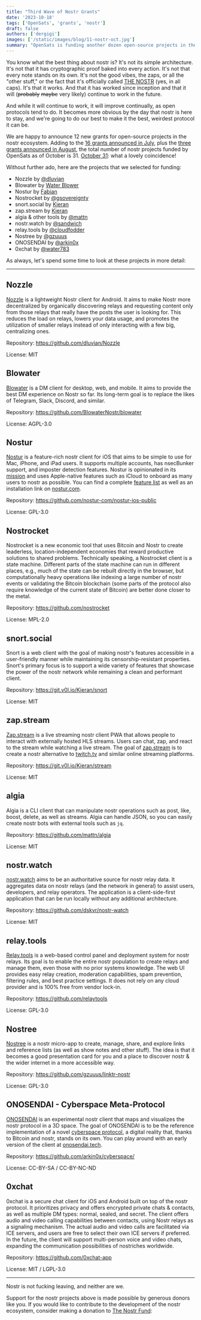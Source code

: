 ```yaml
---
title: "Third Wave of Nostr Grants"
date: '2023-10-18'
tags: ['OpenSats', 'grants', 'nostr']
draft: false
authors: ['dergigi']
images: ['/static/images/blog/11-nostr-oct.jpg']
summary: "OpenSats is funding another dozen open-source projects in the nostr ecosystem."
---
```


You know what the best thing about nostr is? It's not its simple architecture.
It's not that it has cryptographic proof baked into every action. It's not that
every note stands on its own. It's not the good vibes, the zaps, or all the
"other stuff," or the fact that it's officially called [THE
NOSTR](https://njump.me/note1gt4q3wdd6lfjzmweh9ge594s8vjga5cshuqdqzdhj9d6ahdlgasqpe96fa)
(yes, in all caps). It's that it works. And that it has worked since inception
and that it will (~~probably~~ ~~maybe~~ very likely) continue to work in the future.

And while it will continue to work, it will improve continually, as open
protocols tend to do. It becomes more obvious by the day that nostr is here to
stay, and we're going to do our best to make it the best, weirdest protocol it
can be.

We are happy to announce 12 new grants for open-source projects in the nostr
ecosystem. Adding to the [16 grants announced in
July](https://opensats.org/blog/nostr-grants-july-2023), plus the [three grants
announced in
August](https://opensats.org/blog/bitcoin-and-nostr-grants-august-2023), the
total number of nostr projects funded by OpenSats as of October is 31. [October
31](https://web.archive.org/web/20181101115634/http://www.metzdowd.com/pipermail/cryptography/2008-October/014810.html):
what a lovely coincidence!

Without further ado, here are the projects that we selected for funding:

- Nozzle by
[@dluvian](https://njump.me/npub1useke4f9maul5nf67dj0m9sq6jcsmnjzzk4ycvldwl4qss35fvgqjdk5ks)
- Blowater by [Water
Blower](https://njump.me/npub1dww6jgxykmkt7tqjqx985tg58dxlm7v83sa743578xa4j7zpe3hql6pdnf)
- Nostur by
[Fabian](https://njump.me/npub1n0sturny6w9zn2wwexju3m6asu7zh7jnv2jt2kx6tlmfhs7thq0qnflahe)
- Nostrocket by
[@gsovereignty](https://njump.me/npub1mygerccwqpzyh9pvp6pv44rskv40zutkfs38t0hqhkvnwlhagp6s3psn5p)
- snort.social by
[Kieran](http://npub1v0lxxxxutpvrelsksy8cdhgfux9l6a42hsj2qzquu2zk7vc9qnkszrqj49)
- zap.stream by
[Kieran](http://npub1v0lxxxxutpvrelsksy8cdhgfux9l6a42hsj2qzquu2zk7vc9qnkszrqj49)
- algia & other tools by
[@mattn](https://njump.me/npub1937vv2nf06360qn9y8el6d8sevnndy7tuh5nzre4gj05xc32tnwqauhaj6)
- nostr.watch by
[@sandwich](https://njump.me/npub1uac67zc9er54ln0kl6e4qp2y6ta3enfcg7ywnayshvlw9r5w6ehsqq99rx)
- relay.tools by
[@cloudfodder](https://njump.me/npub10npj3gydmv40m70ehemmal6vsdyfl7tewgvz043g54p0x23y0s8qzztl5h)
- Nostree by
[@gzuuus](https://njump.me/npub1gzuushllat7pet0ccv9yuhygvc8ldeyhrgxuwg744dn5khnpk3gs3ea5ds)
- ONOSENDAI by
[@arkin0x](https://njump.me/npub1arkn0xxxll4llgy9qxkrncn3vc4l69s0dz8ef3zadykcwe7ax3dqrrh43w)
- 0xchat by
[@water783](https://njump.me/npub10td4yrp6cl9kmjp9x5yd7r8pm96a5j07lk5mtj2kw39qf8frpt8qm9x2wl)

As always, let's spend some time to look at these projects in more detail:

---

## Nozzle

[Nozzle](https://github.com/dluvian/Nozzle/releases) is a lightweight Nostr
client for Android. It aims to make Nostr more decentralized by organically
discovering relays and requesting content only from those relays that really
have the posts the user is looking for. This reduces the load on relays, lowers
your data usage, and promotes the utilization of smaller relays instead of only
interacting with a few big, centralizing ones.

Repository: https://github.com/dluvian/Nozzle

License: MIT

## Blowater

[Blowater](https://blowater.app/) is a DM client for desktop, web, and mobile.
It aims to provide the best DM experience on Nostr so far. Its long-term goal is
to replace the likes of Telegram, Slack, Discord, and similar.

Repository: https://github.com/BlowaterNostr/blowater

License: AGPL-3.0

## Nostur

[Nostur](https://nostur.com/) is a feature-rich nostr client for iOS that aims
to be simple to use for Mac, iPhone, and iPad users. It supports multiple
accounts, has nsecBunker support, and imposter detection features. Nostur is
opinionated in its
[mission](https://blogstack.io/naddr1qq8xummnw36hyttdd9ehx6t0dcq3gamnwvaz7tmjv4kxz7fwv3sk6atn9e5k7q3qn0sturny6w9zn2wwexju3m6asu7zh7jnv2jt2kx6tlmfhs7thq0qxpqqqp65w8jxczy)
and uses Apple-native features such as iCloud to onboard as many users to nostr
as possible. You can find a complete [feature list](https://nostur.com/) as well
as an installation link on [nostur.com](https://nostur.com/).

Repository: https://github.com/nostur-com/nostur-ios-public

License: GPL-3.0

## Nostrocket

Nostrocket is a new economic tool that uses Bitcoin and Nostr to create
leaderless, location-independent economies that reward productive solutions to
shared problems. Technically speaking, a Nostrocket client is a state machine.
Different parts of the state machine can run in different places, e.g., much of
the state can be rebuilt directly in the browser, but computationally heavy
operations like indexing a large number of nostr events or validating the
Bitcoin blockchain (some parts of the protocol also require knowledge of the
current state of Bitcoin) are better done closer to the metal.

Repository: https://github.com/nostrocket

License: MPL-2.0

## snort.social

Snort is a web client with the goal of making nostr's features accessible in a
user-friendly manner while maintaining its censorship-resistant properties.
Snort's primary focus is to support a wide variety of features that showcase the
power of the nostr network while remaining a clean and performant client.

Repository: https://git.v0l.io/Kieran/snort

License: MIT

## zap.stream

[Zap.stream](https://zap.stream/) is a live streaming nostr client PWA that
allows people to interact with externally hosted HLS streams. Users can chat,
zap, and react to the stream while watching a live stream. The goal of
[zap.stream](https://zap.stream/) is to create a nostr alternative to
[twitch.tv](https://www.twitch.tv/) and similar online streaming platforms.

Repository: https://git.v0l.io/Kieran/stream

License: MIT

## algia

Algia is a CLI client that can manipulate nostr operations such as post, like,
boost, delete, as well as streams. Algia can handle JSON, so you can easily
create nostr bots with external tools such as `jq`.

Repository: https://github.com/mattn/algia

License: MIT

## nostr.watch

[nostr.watch](https://nostr.watch/) aims to be an authoritative source for nostr
relay data. It aggregates data on nostr relays (and the network in general) to
assist users, developers, and relay operators. The application is a
client-side-first application that can be run locally without any additional
architecture.

Repository: https://github.com/dskvr/nostr-watch

License: MIT

## relay.tools

[Relay.tools](https://relay.tools/) is a web-based control panel and deployment
system for nostr relays. Its goal is to enable the entire nostr population to
create relays and manage them, even those with no prior systems knowledge. The
web UI provides easy relay creation, moderation capabilities, spam prevention,
filtering rules, and best practice settings. It does not rely on any cloud
provider and is 100% free from vendor lock-in.

Repository: https://github.com/relaytools

License: GPL-3.0

## Nostree

[Nostree](https://nostree.me/) is a nostr micro-app to create, manage, share,
and explore links and reference lists (as well as show notes and other stuff).
The idea is that it becomes a good presentation card for you and a place to
discover nostr & the wider internet in a more accessible way.

Repository: https://github.com/gzuuus/linktr-nostr

License: GPL-3.0

## ONOSENDAI - Cyberspace Meta-Protocol

[ONOSENDAI](https://www.onosendai.tech/) is an experimental nostr client that
maps and visualizes the nostr protocol in a 3D space. The goal of ONOSENDAI is
to be the reference implementation of a novel [cyberspace
protocol](https://github.com/arkin0x/cyberspace/), a digital reality that,
thanks to Bitcoin and nostr, stands on its own. You can play around with an
early version of the client at [onosendai.tech](https://www.onosendai.tech/).

Repository: https://github.com/arkin0x/cyberspace/

License: CC-BY-SA / CC-BY-NC-ND

## 0xchat

0xchat is a secure chat client for iOS and Android built on top of the nostr
protocol. It prioritizes privacy and offers encrypted private chats & contacts,
as well as multiple DM types: normal, sealed, and secret. The client offers
audio and video calling capabilities between contacts, using Nostr relays as a
signaling mechanism. The actual audio and video calls are facilitated via ICE
servers, and users are free to select their own ICE servers if preferred. In the
future, the client will support multi-person voice and video chats, expanding
the communication possibilities of nostriches worldwide.

Repository: https://github.com/0xchat-app

License: MIT / LGPL-3.0

---

Nostr is not fucking leaving, and neither are we.

Support for the nostr projects above is made possible by generous donors like
you. If you would like to contribute to the development of the nostr ecosystem,
consider making a donation to [The Nostr
Fund](https://opensats.org/projects/nostr):

<center>
    <DonateToNostrFundButton/>
</center>
